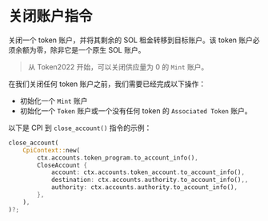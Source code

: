 
# 关闭账户指令

关闭一个 token 账户，并将其剩余的 SOL 租金转移到目标账户。该 token 账户必须余额为零，除非它是一个原生 SOL 账户。

> 从 Token2022 开始，可以关闭供应量为 0 的 `Mint` 账户。

在我们关闭任何 token 账户之前，我们需要已经完成以下操作：
- 初始化一个 `Mint` 账户
- 初始化一个 `Token` 账户或一个没有任何 token 的 `Associated Token` 账户。

以下是 CPI 到 `close_account()` 指令的示例：

```rust
close_account(
    CpiContext::new(
        ctx.accounts.token_program.to_account_info(),
        CloseAccount {
            account: ctx.accounts.token_account.to_account_info(),
            destination: ctx.accounts.authority.to_account_info(),,
            authority: ctx.accounts.authority.to_account_info(),
        },
    ),
)?;
```